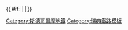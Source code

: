 {{鐵道路線|
| 模板名稱 = 斯德哥爾摩地鐵綠線
| 名稱 = [[斯德哥爾摩地鐵]][[斯德哥爾摩地鐵綠線|綠線]]（T17、T18、T19線）
| 代表色 = #79C142
| 背景顏色 = #FFFFFF
| 車站列表 = {{Navbox|subgroup
|groupstyle = background: #ececec; text-align: center; width: 8%;
|liststyle = text-align: left;
|group1= '''西段'''
|group1style= border-right:solid 5px #79C142; 
|list1= {{Link-en|黑瑟碧灘站|Hässelby strand metro station|黑瑟碧灘}}－{{Link-sv|黑瑟碧農莊站|Hallunda (tunnelbanestation)|黑瑟碧農莊}}－{{Link-sv|約翰納隆德站|Johannelund (tunnelbanestation)|約翰納隆德}}－{{Link-sv|魏林比站|Vällingby (tunnelbanestation)|魏林比}}－{{Link-sv|羅克斯塔站|Råcksta (tunnelbanestation)|羅克斯塔}}－{{Link-sv|布雷奇貝里站|Blackeberg (tunnelbanestation)|布雷奇貝里}}－{{Link-sv|冰島廣場站|Islandstorget (tunnelbanestation)|冰島廣場}}－{{Link-sv|恩比廣場站|Ängbyplan (tunnelbanestation)|恩比廣場}}－{{Link-en|奧基索夫站|Åkeshov metro station|奧基索夫}}（T17終點站）－{{Link-sv|布魯瑪廣場站|Brommaplan (tunnelbanestation)|布魯瑪廣場}}－{{Link-sv|亞伯拉罕貝里站|Abrahamsberg (tunnelbanestation)|亞伯拉罕貝里}}－{{Link-sv|大沼澤站|Stora mossen (tunnelbanestation)|大沼澤}}－{{Link-en|阿維克站|Alvik metro station|阿維克}}（T18終點站）－{{Link-sv|克里斯蒂娜貝里站|Kristineberg (tunnelbanestation)|克里斯蒂娜貝里}}－{{Link-sv|圖里爾德廣場站|Thorildsplan (tunnelbanestation)|圖-{里}-爾德廣場}}－{{Link-en|和平之家廣場站|Fridhemsplan metro station|和平之家廣場}}[[Template:斯德哥爾摩地鐵藍線|<span title="轉乘藍線" style="color: #1C378C;">●</span>]]－{{Link-sv|聖埃里克廣場站|S:t Eriksplan (tunnelbanestation)|聖埃里克廣場}}－{{Link-sv|奧丁廣場站|Odenplan (tunnelbanestation)|奧丁廣場}}－{{Link-sv|法官街站|Rådmansgatan (tunnelbanestation)|法官街}}－{{Link-sv|乾草市場站 (斯德哥爾摩)|Hötorget (tunnelbanestation)|乾草市場}}－[[地鐵中央站 (斯德哥爾摩)|地鐵中央站]][[Template:斯德哥爾摩地鐵紅線|<span title="轉乘紅線" style="color: #F25B21;">●</span>]][[Template:斯德哥爾摩地鐵藍線|<span title="轉乘藍線" style="color: #1C378C;">●</span>]]－[[老城站 (斯德哥爾摩)|老城]][[Template:斯德哥爾摩地鐵紅線|<span title="轉乘紅線" style="color: #F25B21;">●</span>]]－[[斯魯森站|斯魯森]][[Template:斯德哥爾摩地鐵綠線|<span title="轉乘紅線" style="color: #F25B21;">●</span>]]－{{Link-sv|市民廣場站 (斯德哥爾摩)|Medborgarplatsen (tunnelbanestation)|市民廣場}}－{{Link-sv|斯堪斯圖爾站|Skanstull (tunnelbanestation)|斯堪斯圖爾}}－{{Link-sv|古爾瑪廣場站|Gullmarsplan (tunnelbanestation)|古爾瑪廣場}}－{{Link-en|夏馬布林克站|Skärmarbrink (tunnelbanestation)|夏馬布林克}}－

|group2= '''T17'''
|group2style= border-right:solid 5px #79C142; 
|list2= －{{Link-en|夏馬布林克站|Skärmarbrink (tunnelbanestation)|夏馬布林克}}－{{Link-sv|哈馬比高地站|Hammarbyhöjden|哈馬比高地}}－{{Link-sv|畢約克哈根站|Björkhagen (tunnelbanestation)|畢約克哈根}}－{{Link-sv|夏托普站|Kärrtorp (tunnelbanestation)|夏托普}}－{{Link-en|巴格莫森站|Bagarmossen metro station|巴格莫森}}－{{Link-en|斯卡普納克站|Skarpnäck metro station|斯卡普納克}}

|group3= '''T18'''
|group3style= border-right:solid 5px #79C142; 
|list3= －{{Link-en|夏馬布林克站|Skärmarbrink (tunnelbanestation)|夏馬布林克}}－{{Link-sv|布羅蘇特站|Blåsut (tunnelbanestation)|布羅蘇特}}－{{Link-sv|桑德斯堡站|Sandsborg (tunnelbanestation)|桑德斯堡}}－{{Link-sv|林地公墓站|Skogskyrkogården (tunnelbanestation)|林地公墓}}－{{Link-sv|塔爾克羅根站|Tallkrogen (tunnelbanestation)|塔爾克羅根}}－{{Link-sv|古貝根站|Gubbängen (tunnelbanestation)|古貝根}}－{{Link-en|霍卡然根站|Hökarängen metro station|霍卡然根}}－{{Link-sv|法斯塔站|Farsta (tunnelbanestation)|法斯塔}}－{{Link-en|法斯塔灘站|Farsta strand metro station|法斯塔灘}}

|group4= '''T19'''
|group4style= border-right:solid 5px #79C142; 
|list4= －{{Link-sv|古爾瑪廣場站|Gullmarsplan (tunnelbanestation)|古爾瑪廣場}}－{{Link-sv|球形體育館站|Globen (tunnelbanestation)|球形體育館}}－{{Link-sv|安斯基得農莊站|Enskede gård (tunnelbanestation)|安斯基得農莊}}－{{Link-sv|索肯廣場站|Sockenplan (tunnelbanestation)|索肯廣場}}－{{Link-sv|斯韋德米拉站|Svedmyra (tunnelbanestation)|斯韋德米拉}}－{{Link-sv|斯圖雷比站|Stureby (tunnelbanestation)|斯圖雷比}}－{{Link-sv|邦德海根站|Bandhagen (tunnelbanestation)|邦德海根}}－{{Link-sv|赫格達倫站|Högdalen (tunnelbanestation)|赫格達倫}}－{{Link-sv|羅斯韋德站|Rågsved (tunnelbanestation)|羅斯韋德}}－{{Link-en|哈格塞特拉站|Hagsätra metro station|哈格塞特拉}}
}}

| 註釋 = T17號車行駛「奧基索夫－夏馬布林克－斯卡普納克」，T18號車行駛「阿維克－夏馬布林克－法斯塔灘」，T19號車行駛「黑瑟碧灘－古爾瑪廣場－哈格塞特拉」
}}
{{ #if: {{{1|}}} | |  }}<noinclude>
[[Category:斯德哥爾摩地鐵]]
[[Category:瑞典鐵路模板]]
</noinclude>